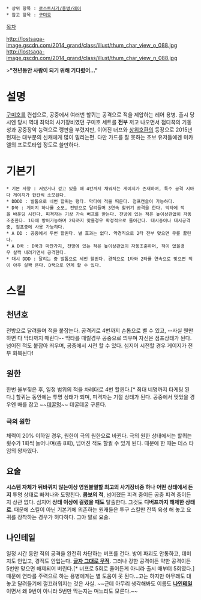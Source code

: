  * 상위 항목 : [[로스트사가/용병/레어]]
 * 참고 항목 : [[구미호]]

[[목차]]

http://lostsaga-image.gscdn.com/2014_grand/class/illust/thum_char_view_o_088.jpg
http://lostsaga-image.gscdn.com/2014_grand/class/illust/thum_char_view_n_088.jpg

>'''"천년동안 사람이 되기 위해 기다렸어..."'''

= 설명 =
[[구미호]]를 컨셉으로, 공중에서 여러번 할퀴는 공격으로 적을 제압하는 레어 용병. 출시 당시엔 당시 역대 최악의 사기장비였던 구미호 세트를 '''전부''' 끼고 나오면서 점디꾹의 기동성과 공중장악 능력으로 깽판을 부렸지만, 이어진 너프와 [[미카엘(로스트사가)|상위호환]]의 등장으로 2015년 현재는 대부분의 신캐에게 많이 밀리는편. 다만 가드를 잘 못하는 초보 유저들에겐 미카엘의 프로토타입 정도로 쓸만하다.

= 기본기 =
 * 기본 사양 : 서있거나 걷고 있을 때 4칸까지 채워지는 게이지가 존재하며, 특수 공격 시마다 게이지가 한칸씩 소모된다.
 * DDDD : 발톱으로 네번 할퀴는 평타. 막타에 적을 띄운다. 점프캔슬이 가능하다.
 * D꾹 : 게이지 하나를 소모, 전방으로 달려들며 3연속 할퀴기 공격을 한다. 막타에 적을 바운딩 시킨다. 피격자는 기상 가속 버프를 받는다. 전방에 있는 적은 높이상관없이 자동조준한다. 1타에 방어가능하며 2타까지 맞을경우 확정적으로 들어간다. 대시중이나 대시공격중, 점프중에 사용 가능하다.
 * A DD : 공중에서 두번 할퀸다. 별 효과는 없다. 약경직으로 2타 전부 맞으면 무릎 꿇린다.
 * A D꾹 : D꾹과 마찬가지, 전방에 있는 적은 높이상관없이 자동조준하며, 적이 없을경우 살짝 내려가면서 공격한다.
 * 대시 DDD : 달리는 중 발톱으로 세번 할퀸다. 경직으로 1타와 2타를 연속으로 맞으면 적이 아주 살짝 뜬다. D꾹으로 연계 할 수 있다.

= 스킬 =
== 천년호 ==
전방으로 달려들며 적을 붙잡는다. 공격키로 4번까지 손톱으로 벨 수 있고, --사실 웬만하면 다 막타까지 때린다-- 막타를 때릴경우 공중으로 띄우며 자신은 점프상태가 된다. 넘어진 적도 붙잡아 띄우며, 공중에서 시전 할 수 있다. 심지어 시전할 경우 게이지가 전부 회복된다!

== 원한 ==
한번 울부짖은 후, 일정 범위의 적을 차례대로 4번 할퀸다.[* 최대 네명까지 타게팅 된다.] 할퀴는 동안에는 투명 상태가 되며, 피격자는 기절 상태가 된다. 공중에서 맞았을 경우엔 배를 잡고 ~~[[데꿀멍]]~~ 데굴데굴 구른다.

=== 극의 원한 ===
체력이 20% 이하일 경우, 원한이 극의 원한으로 바뀐다. 극의 원한 상태에서는 할퀴는 횟수가 1회씩 늘어나며(총 8회), 넘어진 적도 할퀼 수 있게 된다. 때문에 한 때는 데스 타임의 왕자였다.

== 요술 ==
'''시스템 자체가 뒤바뀌지 않는이상 영원불멸할 최고의 사기장비중 하나'''
'''어떤 상태에서 든지''' 투명 상태로 빠져나와 도망친다. '''콤보의 적''', 넘어졌든 피격 중이든 공중 피격 중이든지 상관 없다. 심지어 '''상태 이상에 걸렸을 때도''' 탈출한다. 그것도 '''디버프까지 해제한 상태로'''. 때문에 스킬이 아닌 기본기에 의존하는 원캐들은 투구 스킬만 잔뜩 육성 해 놓고 요귀를 장착하는 경우가 허다하다. 그야 말로 요술.

== 나인테일 ==
일정 시간 동안 적의 공격을 완전히 차단하는 버프를 건다. 방어 파괴도 안통하고, 데미지도 안입고, 경직도 안입는다. '''[[완전생물|글자 그대로 무적]]'''. 그러나 강한 공격이든 약한 공격이든 5번만 맞으면 해제되어 버린다.[* 너프로 5회로 줄어든게 아니라 출시 때부터 5회였다.] 때문에 연타를 주력으로 하는 용병에게는 별 도움이 못 된다...고는 하지만 아무래도 대놓고 달려들기에 껄끄러워지는 것은 사실. ~~근데 아무리 생각해봐도 이름도 '''[[9|나인]]테일'''이면서 왜 9번이 아니라 5번만 막는지는 며느리도 모른다.~~
